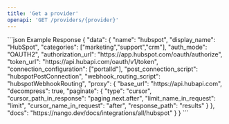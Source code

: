 ```yaml
---
title: 'Get a provider'
openapi: 'GET /providers/{provider}'
---
```


<ResponseExample>
```json Example Response
{
  "data": {
    "name": "hubspot",
    "display_name": "HubSpot",
    "categories": ["marketing","support","crm"],
    "auth_mode": "OAUTH2",
    "authorization_url": "https://app.hubspot.com/oauth/authorize",
    "token_url": "https://api.hubapi.com/oauth/v1/token",
    "connection_configuration": ["portalId"],
    "post_connection_script": "hubspotPostConnection",
    "webhook_routing_script": "hubspotWebhookRouting",
    "proxy": {
      "base_url": "https://api.hubapi.com",
      "decompress": true,
      "paginate": {
        "type": "cursor",
        "cursor_path_in_response": "paging.next.after",
        "limit_name_in_request": "limit",
        "cursor_name_in_request": "after",
        "response_path": "results"
      }
    },
    "docs": "https://nango.dev/docs/integrations/all/hubspot"
  }
}
```
</ResponseExample>
